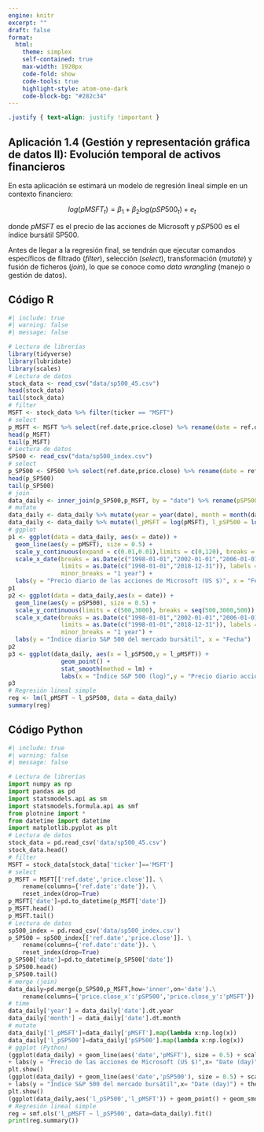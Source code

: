 ```yaml
---
engine: knitr
excerpt: ""
draft: false
format: 
  html:
    theme: simplex
    self-contained: true
    max-width: 1920px
    code-fold: show
    code-tools: true
    highlight-style: atom-one-dark
    code-block-bg: "#282c34"
---
```


```css
.justify { text-align: justify !important }
```

::: justify
# Aplicación 1.4 (Gestión y representación gráfica de datos II): Evolución temporal de activos financieros {.unnumbered}

En esta aplicación se estimará un modelo de regresión lineal simple en un contexto financiero:

$$log(pMSFT_t) = \beta_1 + \beta_2 log(pSP500_t)  + e_t$$

donde $pMSFT$ es el precio de las acciones de Microsoft y $pSP500$ es el índice bursátil SP500.

Antes de llegar a la regresión final, se tendrán que ejecutar comandos específicos de filtrado (*filter*), selección (*select*), transformación (*mutate*) y fusión de ficheros (*join*), lo que se conoce como *data wrangling* (manejo o gestión de datos).
:::

## Código R {.unnumbered}

```r
#| include: true
#| warning: false
#| message: false

# Lectura de librerías
library(tidyverse)
library(lubridate)
library(scales)
# Lectura de datos
stock_data <- read_csv("data/sp500_45.csv")
head(stock_data)
tail(stock_data)
# filter
MSFT <- stock_data %>% filter(ticker == "MSFT")
# select
p_MSFT <- MSFT %>% select(ref.date,price.close) %>% rename(date = ref.date)
head(p_MSFT)
tail(p_MSFT)
# Lectura de datos
SP500 <- read_csv("data/sp500_index.csv")
# select
p_SP500 <- SP500 %>% select(ref.date,price.close) %>% rename(date = ref.date)
head(p_SP500)
tail(p_SP500)
# join
data_daily <- inner_join(p_SP500,p_MSFT, by = "date") %>% rename(pSP500 = price.close.x, pMSFT = price.close.y)
# mutate
data_daily <- data_daily %>% mutate(year = year(date), month = month(date))
data_daily <- data_daily %>% mutate(l_pMSFT = log(pMSFT), l_pSP500 = log(pSP500))
# ggplot
p1 <- ggplot(data = data_daily, aes(x = date)) +
  geom_line(aes(y = pMSFT), size = 0.5) +
  scale_y_continuous(expand = c(0.01,0.01),limits = c(0,120), breaks = seq(0,120,20)) +  
  scale_x_date(breaks = as.Date(c("1998-01-01","2002-01-01","2006-01-01","2010-01-01","2014-01-01","2018-01-01")),
               limits = as.Date(c("1998-01-01","2018-12-31")), labels = date_format("1%b%Y"),
               minor_breaks = "1 year") +
  labs(y = "Precio diario de las acciones de Microsoft (US $)", x = "Fecha")
p1
p2 <- ggplot(data = data_daily,aes(x = date)) +
  geom_line(aes(y = pSP500), size = 0.5) +
  scale_y_continuous(limits = c(500,3000), breaks = seq(500,3000,500)) +  
  scale_x_date(breaks = as.Date(c("1998-01-01","2002-01-01","2006-01-01","2010-01-01","2014-01-01","2018-01-01")),
               limits = as.Date(c("1998-01-01","2018-12-31")), labels = date_format("1%b%Y"),
               minor_breaks = "1 year") +
  labs(y = "Índice diario S&P 500 del mercado bursátil", x = "Fecha")
p2
p3 <- ggplot(data_daily, aes(x = l_pSP500,y = l_pMSFT)) + 
               geom_point() +  
               stat_smooth(method = lm) +  
               labs(x = "Índice S&P 500 (log)",y = "Precio diario acciones de Microsoft (log)")
p3
# Regresión lineal simple
reg <- lm(l_pMSFT ~ l_pSP500, data = data_daily)
summary(reg)
```

## Código Python {.unnumbered}

```python
#| include: true
#| warning: false
#| message: false

# Lectura de librerías
import numpy as np
import pandas as pd
import statsmodels.api as sm
import statsmodels.formula.api as smf
from plotnine import *
from datetime import datetime
import matplotlib.pyplot as plt
# Lectura de datos
stock_data = pd.read_csv('data/sp500_45.csv')
stock_data.head()
# filter
MSFT = stock_data[stock_data['ticker']=='MSFT']
# select
p_MSFT = MSFT[['ref.date','price.close']]. \
    rename(columns={'ref.date':'date'}). \
    reset_index(drop=True)
p_MSFT['date']=pd.to_datetime(p_MSFT['date'])
p_MSFT.head()
p_MSFT.tail()
# Lectura de datos
sp500_index = pd.read_csv('data/sp500_index.csv')
p_SP500 = sp500_index[['ref.date','price.close']]. \
    rename(columns={'ref.date':'date'}). \
    reset_index(drop=True)
p_SP500['date']=pd.to_datetime(p_SP500['date'])
p_SP500.head()
p_SP500.tail()
# merge (join)
data_daily=pd.merge(p_SP500,p_MSFT,how='inner',on='date').\
    rename(columns={'price.close_x':'pSP500','price.close_y':'pMSFT'})
# time
data_daily['year'] = data_daily['date'].dt.year
data_daily['month'] = data_daily['date'].dt.month
# mutate
data_daily['l_pMSFT']=data_daily['pMSFT'].map(lambda x:np.log(x))
data_daily['l_pSP500']=data_daily['pSP500'].map(lambda x:np.log(x))
# ggplot (Python)
(ggplot(data_daily) + geom_line(aes('date','pMSFT'), size = 0.5) + scale_y_continuous(expand = [0.01,0.01],limits = [0,120]) 
+ labs(y = "Precio de las acciones de Microsoft (US $)",x= "Date (day)") + theme_bw())
plt.show()
(ggplot(data_daily) + geom_line(aes('date','pSP500'), size = 0.5) + scale_y_continuous(expand = [0.01,0.01]) 
+ labs(y = "Índice S&P 500 del mercado bursátil",x= "Date (day)") + theme_bw())
plt.show()
(ggplot(data_daily,aes('l_pSP500','l_pMSFT')) + geom_point() + geom_smooth(method='lm',se=False, color = "blue") + labs(x="Índice S&P 500 (log)",y="Precio diario acciones de Microsoft (log)") + theme_bw())
# Regresión lineal simple
reg = smf.ols('l_pMSFT ~ l_pSP500', data=data_daily).fit()
print(reg.summary())
```
